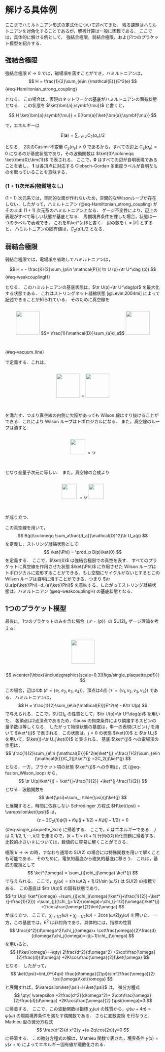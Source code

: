 # 解ける具体例

ここまでハミルトニアン形式の定式化について述べてきた．
残る課題はハミルトニアンを対角化することであるが，解析計算は一般に困難である．
ここでは，具体的に解ける例として，
強結合極限，弱結合極限，および1つのプラケット模型を紹介する．

## 強結合極限
強結合極限 $K\to0$ では，磁場項を落すことができ，ハミルトニアンは，
$$
  H = \frac{1}{2}\sum_{e\in {\mathcal{E}}}E^2(e)
$$ {#eq-Hamiltonian_strong_coupling}

となる．
この場合は，表現のネットワークの基底がハミルトニアンの固有状態となる．
この状態を $\ket{\bm{a};\symbf{\mu}}$ と書くと，

$$
  H \ket{\bm{a};\symbf{\mu}} = E(\bm{a})\ket{\bm{a};\symbf{\mu}}
$$

で，エネルギーは 

$$
E(\bm{a})=\sum_{e\in {\mathcal{E}}}C_2(a_e)/2
$$

 となる．
2次のCasimir不変量 $C_2(a_e)\geq 0$ であるから，すべての辺上 $C_2(a_e)=0$ になるのが基底状態であり，その波動関数は $\ket{0}\coloneqq \ket{\bm{0};\bm{1}}$ で表される．
ここで，$\bm{0}$ はすべての辺が自明表現であることを表し，
$\bm{1}$ は各頂点に対応する Clebsch--Gordan 多重度ラベルが自明なものを取っていることを意味する．

### $(1+1)$次元系(物質場なし)

 $(1+1)$ 次元系では，空間的な面が作れないため，空間的なWilsonループが存在しない．したがって，ハミルトニアン (@eq-Hamiltonian_strong_coupling) がそのまま $(1+1)$ 次元系のハミルトニアンとなる．
 ゲージ不変性により，辺上の表現がすべて等しい状態が基底となる．
 周期境界条件を課した場合，状態は一つのラベルで表現でき，
 これを$\ket*{a}$と書く．
 辺の数を $L=|{\mathcal{E}}|$ とすると，
 ハミルトニアンの固有値は，$C_2(a)L/2$ となる．



<!-- $j$を整数に制限することで$\mathrm{SO}(3)$ゲージ理論にすることができる．基本群が$\pi_1(\mathrm{SO}(3))=\mathbb{Z}_2$となるため，$\mathrm{SO}(3)$ゲージ理論には，離散化された
$\theta=0,\pi$項を入れることができる．$\mathrm{U}(1)$ゲージ理論と異なり，ハミルトニアンを修正して，$\theta$を表現しづらいが状態を修正して$\theta$項を入れるのは簡単である．$\theta$真空は，$\theta=0$の時は，自明な真空$\ket{0}$で，$\theta=\pi$の時は，$\mathrm{SU}(2)$の状態を使って$\ket*{\frac{1}{2}}$と表せる．$\theta=\pi$の世界の物理状態は，$j$を非負の整数として$\ket*{j+\frac{1}{2}}$で表される．  -->



## 弱結合極限
弱結合極限では，電場項を省略してハミルトニアンは，

$$
  H = -  \frac{K}{2}\sum_{p\in \mathcal{P}}( \tr U (p)+\tr U^\dag (p))
$$ {#eq-weakcouplingH}

となる．
このハミルトニアンの基底状態は，$\tr U(p)+\tr U^\dag(p)$ を最大化する状態である．
これはストリングネット凝縮状態 [@Levin:2004mi] によって記述できることが知られている．
そのために真空線を

::: {.content-visible when-format=html}
<div markdown=="1" style="display:flex; align-items:center; justify-content:center; gap:1em;">
  <img src="figs/vacuumLine.svg" style="height:5.5em;">
  <span class="math display" style="display:inline-block;">
    $$= \frac{1}{\mathcal{D}}\sum_{a}d_a$$
  </span>
  <img src="figs/a.svg" style="height:5.5em;">
</div>
$$ $${#eq-vacuum_line}
:::


::: {.content-visible when-format=pdf}
\begin{align}
  \vcenter{\hbox{\includegraphics[scale=0.3]{figs/vacuumLine.pdf}}}
=\frac{1}{\mathcal{D}}\sum_{a}d_a\,\,
\vcenter{\hbox{\includegraphics[scale=0.3]{figs/a.pdf}}}
\label{eq-vacuum_line}
\end{align}
:::

で定義する．これは，

::: {.content-visible when-format=html}
<div style="display:flex; align-items:center; justify-content:center; gap:1em;">
  <img src="figs/vacuumMove1.svg" style="height:5.5em;">
  <span class="math display" style="display:inline-block;">
    $$=$$
  </span>
  <img src="figs/vacuumMove2.svg" style="height:5.5em;">
</div>
:::

::: {.content-visible when-format=pdf}
\begin{align}
  \vcenter{\hbox{\includegraphics[scale=0.3]{figs/vacuumMove1.pdf}}}
=\vcenter{\hbox{\includegraphics[scale=0.3]{figs/vacuumMove2.pdf}}}
\end{align}
:::

を満たす．つまり真空線の内側に欠陥があっても Wilson 線はすり抜けることができる．これにより Wilson ループはトポロジカルになる．
また，真空線のループは潰すと

::: {.content-visible when-format=html}
<div style="display:flex; align-items:center; justify-content:center; gap:1em;">
  <img src="figs/vacuumLoop0.svg" style="height:3.5em;　vertical-align:middle;">
   <span class="math display" style="display:inline-block;">
    $$=\mathcal{D}$$
  </span>
</div>
:::

::: {.content-visible when-format=pdf}
\begin{align}
  \vcenter{\hbox{\includegraphics[scale=0.3]{figs/vacuumLoop0.pdf}}}=\mathcal{D}
\end{align}
:::

となり全量子次元に等しい．
また，真空線の合成より

::: {.content-visible when-format=html}
<div style="display:flex; align-items:center; justify-content:center; gap:1em;">
  <img src="figs/vacuumDoubleLoop.svg" style="height:3.5em;">
  <span class="math display" style="display:inline-block;">
    $$=\mathcal{D}$$
  </span>
  <img src="figs/vacuumLoop.svg" style="height:3.5em;">
</div>
:::

::: {.content-visible when-format=pdf}
\begin{align}
  \vcenter{\hbox{\includegraphics[scale=0.3]{figs/vacuumDoubleLoop.pdf}}}=\mathcal{D}\,
  \vcenter{\hbox{\includegraphics[scale=0.3]{figs/vacuumLoop.pdf}}}
\end{align}
:::

が成り立つ．

この真空線を用いて，
$$
  B(p)\coloneqq \sum_a\frac{d_a}{\mathcal{D}^2}\tr U_a(p)
$$
を定義し，ストリング凝縮状態として
$$
  \ket{\Phi} = \prod_p B(p)\ket{0}
$$
を定義する．
ここで，$\ket{0}$ は強結合極限での真空を表す．
すべてのプラケットに真空線を作用させた状態 $\ket{\Phi}$ に作用させた Wilson ループはトポロジカルに変形することができる．もし空間にサイクルがないとするとこの Wilson ループは自明に潰すことができる．つまり $\tr U_a(p)\ket{\Phi}=d_{a}\ket{\Phi}$ を意味する．したがってストリング凝縮状態は，ハミルトニアン (@eq-weakcouplingH) の基底状態となる．






## 1つのプラケット模型
最後に，1つのプラケットのみを含む場合（$\mathcal{P}=\{p\}$）の $\mathrm{SU}(2)_k$ ゲージ理論を考える:

::: {.content-visible when-format=html}
<div style="display:flex; align-items:center; justify-content:center; gap:1em;">
  <img src="figs/single_plaquette.svg" style="height:5.5em;">
</div>
:::

::: {.content-visible when-format=pdf}
$$
  \vcenter{\hbox{\includegraphics[scale=0.3]{figs/single_plaquette.pdf}}}
$$
:::

この場合，辺は4本 ($\mathcal{E}=\{e_1,e_2,e_3,e_4\}$)，頂点は4点 ($\mathcal{V}=\{v_1,v_2,v_3,v_4\}$) である．
ハミルトニアンは，
$$
  H = \frac{1}{2}\sum_{e\in{\mathcal{E}}}E^2(e) - K\tr U(p)
$$
で与えられる．ここで，$\mathrm{SU}(2)_k$ の性質として，$\tr U(p)=\tr U^\dag(p)$ を用いた．
各頂点は2点頂点であるため，Gauss の拘束条件により隣接するスピンの量子数は等しくなる．
したがって物理状態の基底は，単一の表現(スピン) $j$ を用いて $\ket*{j}$ で表される．この状態は，$j=0$ の状態 $\ket{0}$ と $\tr U_j$ を用いて，$\ket{j}=\tr U_j\ket{0}$ と表される．
基底 $\ket*{j}$ への電場項の作用は，
$$
  \frac{1}{2}\sum_{e\in {\mathcal{E}}}E^2(e)\ket*{j}
  =\frac{1}{2}\sum_{e\in {\mathcal{E}}}C_2(j)\ket*{j}
  =2C_2(j)\ket*{j}
$$
となる．一方，プラケット項の状態 $\ket*{j}$ への作用は，式 (@eq-fusion_Wilson_loop) から，
$$
  \tr U(p)\ket*{j} = \ket*{j+\frac{1}{2}}
  +\ket*{j-\frac{1}{2}}
$$
となる．波動関数を
$$
  \ket{\psi}=\sum_j \tilde{\psi}(j)\ket{j}
$$
と展開すると，時間に依存しない Schrödinger 方程式 $H\ket{\psi} = \varepsilon\ket{\psi}$ は，
$$
  (\varepsilon-2C_2(j))\tilde{\psi}(j) +K \tilde{\psi}(j+{1}/{2})
  +K \tilde{\psi}(j-{1}/{2})=0
$$ {#eq-single_plaquette_Sch}
に帰着する．
ここで，$\varepsilon$ はエネルギーである．
$j$ は $0,1/2,1,\cdots, k/2$ を走るので，$(k+1)\times(k+1)$ 行列の対角化問題に帰着する．
比較的小さい $k$ については，数値的に容易に解くことができる．


極限 $k\to\infty$ の時，すなわち通常の $\mathrm{SU}(2)$ の場合には特殊関数を用いて解くことも可能である．
そのために，電気的基底から磁気的基底に移ろう．
これは，基底の変換として
$$
  \ket*{\omega}
    = \sum_{j}\chi_j(\omega)
  \ket*{j}
$$
で与えられる．
ここで，$\chi_j(\omega)= \sin(\omega(2j+1)/{2})/\sin({\omega}/{2})$ は $\mathrm{SU}(2)$ の指標である．
この基底は $\tr U(p)$ の固有状態であり，
$$
    \tr U(p) \ket*{\omega}
    =\sum_{j}\chi_j(\omega)(\ket*{j+\frac{1}{2}}+\ket*{j-\frac{1}{2}})
    =\sum_{j}(\chi_{j+1/2}(\omega)+\chi_{j-1/2}(\omega))\ket*{j}
  =2\cos\frac{\omega}{2}\ket{\omega}
$$
が成り立つ．
ここで，$\chi_{j+1/2}(\omega)+\chi_{j-1/2}(\omega)=2\cos(\omega/2)\chi_j(\omega)$ を用いた．
一方，この基底では，$E^2$ は非対角であり，具体的には，指標の性質
$$
\frac{d^2}{d\omega^2}\chi_j(\omega)+
\cot\frac{\omega}{2}\frac{d}{d\omega}\chi_j(\omega)=-j(j+1)\chi_j(\omega)
$$
を用いると，
$$
  H\ket{\omega}=-\qty(
  2\frac{d^2}{d\omega^2}
+2\cot\frac{\omega}{2}\frac{d}{d\omega}
+2K\cos\frac{\omega}{2})\ket{\omega}
$$
となる．
したがって，
$$
  \ket{\psi}=\int_0^{4\pi} \frac{d\omega}{2\pi}\sin^2\frac{\omega}{2}  \psi(\omega)\ket{\omega}
$$
と展開すれば，$\varepsilon\ket{\psi}=H\ket{\psi}$ は，
微分方程式
$$
\qty(
\varepsilon
+2\frac{d^2}{d\omega^2}+
2\cot\frac{\omega}{2}\frac{d}{d\omega}
+2K\cos\frac{\omega}{2}
)\psi(\omega)=0
$$
に帰着する．
ここで，この波動関数は指標 $\chi_j(\omega)$ の性質から，$\psi(\omega+4\pi)=\psi(\omega)$ の周期境界条件を満たす偶関数である．
さらに変数変換
\begin{align}
  \omega&=4x ,\quad
  y(x)=\sin\frac{\omega}{2}\psi(\omega),\quad
  a=4(1+2\varepsilon),\quad
  q=-8K
\end{align}
を行なうと，Mathieu 型の微分方程式
$$
  \frac{d^2}{d x^2}y +(a-2q\cos(2x))y=0
$$
に帰着する．
この微分方程式の解は，Mathieu 関数で表され，境界条件 $y(x)=y(x+\pi)$ によってエネルギー固有値が離散化される．

<!-- 天下りであるが，
$$
  S_{la} =     \sqrt{\frac{2}{k+2}}
  \sin\qty(\frac{\omega_l}{2}(2j_a+1))
$$
を変換の関数として，
$$
  \ket*{\omega_l} = \sum_{a} S_{la}|j_a\rangle
    = \sum_{a}
    \sqrt{\frac{2}{k+2}}
    \sin\qty(\frac{\omega_l}{2}(2j_a+1))
  \ket*{j_a}
$$
と変換しよう．
ここで，
$$
  \omega_l=2\pi\frac{(2j_l+1)}{k+2}
$$
である．
実際，これは $\tr U$の固有状態になっている:

$$
  \begin{split}
    \tr U \ket*{\omega_l}
   & = \sum_{a}
    \sqrt{\frac{2}{k+2}}
    \sin\qty(\frac{\omega_l}{2}(2j_a+1))
    \qty(\ket*{j_a+\frac{1}{2}}+\ket*{j_a-\frac{1}{2}}
    )\\
    &=
    \sqrt{\frac{2}{k+2}}\sum_{a}\qty[
      \sin\qty(\frac{\omega_l}{2}(2j_a))
      +\sin\qty(\frac{\omega_l}{2}(2j_a+2)
    )]
    \ket*{j_a}\\
  &=2\cos\frac{\omega_l}{2}|\omega_l\rangle.
  \end{split}
$$

一方，この基底では，$E^2$は非対角であり，具体的には，
$$
  \begin{split}
    E^2\ket*{\omega_l}
  &=\sum_{a}[j_a][j_a+1]
  \sqrt{\frac{2}{k+2}}
  \sin\qty(\frac{\omega_l}{2}(2j_a+1))
\ket*{j_a}\\
&=  \sqrt{\frac{2}{k+2}}\sum_{a}
\frac{\sin\qty(\frac{\omega_0}{2}j_a)}{\sin\qty(\frac{\omega_0}{2})}\frac{\sin\qty(\frac{\omega_0}{2}(j_a+1))}{\sin\qty(\frac{\omega_0}{2})}
\sin\qty(\frac{\omega_l}{2}(2j_a+1))
\ket*{j_a}
  \end{split}
$$
となる．$\sin$と$\sin$の積和の公式を用いると，
$$
  \sin\qty(\frac{\omega_0}{2}j_a)\sin\qty(\frac{\omega_0}{2}(j_a+1))
  =\frac{1}{2}\qty(\cos\qty(\frac{\omega_0}{2}) -\cos\qty(\frac{\omega_0}{2}(2j_a+1)))
$$
が得られ，さらに$\cos$と$\sin$の積和の公式を用いると，
$$
  \cos\qty(\frac{\omega_0}{2}(2j_a+1))\sin\qty(\frac{\omega_l}{2}(2j_a+1))=\frac{1}{2}\qty(
    \sin\qty(\frac{\omega_l+\omega_0}{2}(2j_a+1))+\sin\qty(\frac{\omega_l-\omega_0}{2}(2j_a+1))
  )
$$
が得られる．最終的に，
$$
  \begin{split}
    E^2\ket*{\omega_l}
&= \frac{1}{2}\frac{\cos\qty(\frac{\omega_0}{2})}{\sin^2\qty(\frac{\omega_0}{2})}\ket{\omega_l}
-\frac{1}{4\sin^2\qty(\frac{\omega_0}{2})}\qty(
  \ket{\omega_l+\omega_0}+\ket{\omega_l-\omega_0}
)\\
&= -\frac{1}{2}\frac{1-\cos\qty(\frac{\omega_0}{2})}{\sin^2\qty(\frac{\omega_0}{2})}\ket{\omega_l}
-\frac{1}{4\sin^2\qty(\frac{\omega_0}{2})}\qty(
  \ket{\omega_l+\omega_0}+\ket{\omega_l-\omega_0}
  -2\ket{\omega_l}
)\\
&= -\frac{1}{2}\frac{1}{1+\cos\qty(\frac{\omega_0}{2})}\ket{\omega_l}
-\frac{1}{4\sin^2\qty(\frac{\omega_0}{2})}\qty(
  \ket{\omega_l+\omega_0}+\ket{\omega_l-\omega_0}
  -2\ket{\omega_l}
)
  \end{split}
$$
となる．ここで，最後の行で，
$$
  \frac{1-\cos\qty(\frac{\omega_0}{2})}{\sin^2\qty(\frac{\omega_0}{2})}=
  \frac{1}{1+\cos\qty(\frac{\omega_0}{2})}
$$
を用いた．
$$
  \ket{\psi}=\sum_l \psi(\omega_l)\ket{\omega_l}
$$
を用いて展開すると，$\varepsilon\ket{\psi}=H\ket{\psi}$は，
$$
  \varepsilon\psi(\omega_l)
  +\frac{1}{1+\cos\qty(\frac{\omega_0}{2})}\psi(\omega_l)
+\frac{1}{2\sin^2\qty(\frac{\omega_0}{2})}\qty(
  \psi(\omega_l+\omega_0)+\psi(\omega_l-\omega_0)
  -2\psi(\omega_l)
)
+2K\cos\frac{\omega_l}{2}\psi(\omega_l)=0
$$
となる．これが，Wilsonループを対角化する基底での固有値方程式である．
さらに，$\omega_l=\omega$を固定して，$k\to\infty$を取ると，
$\omega_0\to0$になることに注意して，微分方程式
$$
  \varepsilon\psi(\omega)
  +\frac{1}{2}\psi(\omega)
+2\frac{d^2}{d\omega^2}\psi(\omega)
+2K\cos\frac{\omega}{2}\psi(\omega)=0
$$
が得られる．この波動関数は$\psi(\omega+4\pi)=\psi(\omega)$の周期境界条件を満たす．変数と関数を
$$
  \omega=4x ,\quad
  y(x)=\psi(\omega),\quad
  a=4(1+2\varepsilon),\quad
  q=-8K
$$

に置くと，Mathieuの微分方程式
$$
  \frac{d^2}{d x^2}y +(a-2q\cos(2x))y=0
$$
に帰着する．この微分方程式の解は，Mathieu関数を用いて表され，境界条件$y(0)=y(\pi)$より離散的なエネルギーに量子化される． -->
